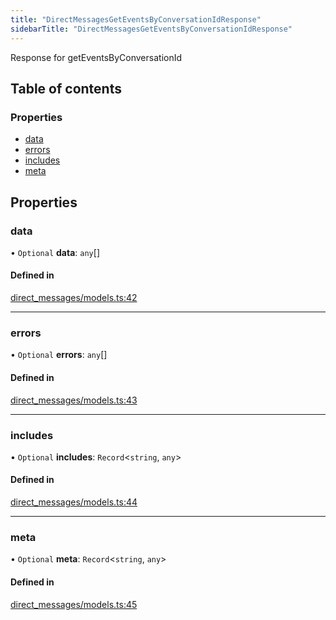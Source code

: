 ```yaml
---
title: "DirectMessagesGetEventsByConversationIdResponse"
sidebarTitle: "DirectMessagesGetEventsByConversationIdResponse"
---
```


Response for getEventsByConversationId

## Table of contents

### Properties

- [data](/xdks/typescript/reference/interfaces/DirectMessagesGetEventsByConversationIdResponse#data)
- [errors](/xdks/typescript/reference/interfaces/DirectMessagesGetEventsByConversationIdResponse#errors)
- [includes](/xdks/typescript/reference/interfaces/DirectMessagesGetEventsByConversationIdResponse#includes)
- [meta](/xdks/typescript/reference/interfaces/DirectMessagesGetEventsByConversationIdResponse#meta)

## Properties

### data

• `Optional` **data**: `any`[]

#### Defined in

[direct_messages/models.ts:42](https://github.com/xdevplatform/xdk/blob/298ca9350d035e40e7c8ee0753c50052819a41e2/xdk/typescript/src/direct_messages/models.ts#L42)

___

### errors

• `Optional` **errors**: `any`[]

#### Defined in

[direct_messages/models.ts:43](https://github.com/xdevplatform/xdk/blob/298ca9350d035e40e7c8ee0753c50052819a41e2/xdk/typescript/src/direct_messages/models.ts#L43)

___

### includes

• `Optional` **includes**: `Record`\<`string`, `any`\>

#### Defined in

[direct_messages/models.ts:44](https://github.com/xdevplatform/xdk/blob/298ca9350d035e40e7c8ee0753c50052819a41e2/xdk/typescript/src/direct_messages/models.ts#L44)

___

### meta

• `Optional` **meta**: `Record`\<`string`, `any`\>

#### Defined in

[direct_messages/models.ts:45](https://github.com/xdevplatform/xdk/blob/298ca9350d035e40e7c8ee0753c50052819a41e2/xdk/typescript/src/direct_messages/models.ts#L45)
